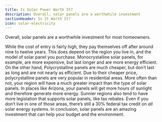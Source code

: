 ```yaml
---
title: Is Solar Power Worth It?
description: Overall, solar panels are a worthwhile investment
sectionHeader: Is It Worth It?
icon: solar-electricity
---
```


Overall, solar panels are a worthwhile investment for most homeowners.

While the cost of entry is fairly high, they pay themselves off after around nine to twelve years.
This does depend on the region you live in, and the model of solar panel you purchase.
Monocrystalline solar panels, for example, are more expensive, but last longer and are more energy efficient.
On the other hand, Polycrystalline panels are much cheaper, but don’t last as long and are not nearly as efficient.
Due to their cheaper price, polycrystalline panels are very popular in residential areas.
More often than not, your region will have a much greater impact than the type of solar panels.
In places like Arizona, your panels will get more hours of sunlight and therefore generate more energy.
Sunnier regions also tend to have more legislation that supports solar panels, like tax rebates.
Even if you don’t live in one of those areas, there’s still a 30% federal tax credit on _all_ solar energy systems.
In conclusion, solar panels are an amazing investment that can help your budget and the environment.
